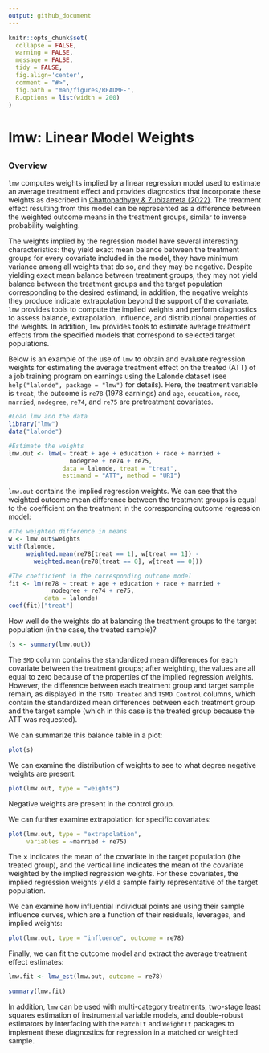 ```yaml
---
output: github_document
---
```


<!-- README.md is generated from README.Rmd. Please edit that file -->

```r
knitr::opts_chunk$set(
  collapse = FALSE,
  warning = FALSE,
  message = FALSE,
  tidy = FALSE,
  fig.align='center',
  comment = "#>",
  fig.path = "man/figures/README-",
  R.options = list(width = 200)
)
```
# lmw: Linear Model Weights 
<!-- <img src="man/figures/logo.png" align="right" width="150"/> -->

<!-- [![CRAN_Status_Badge](https://img.shields.io/cran/v/MatchIt?color=952100)](https://cran.r-project.org/package=lmw) [![CRAN_Downloads_Badge](https://cranlogs.r-pkg.org/badges/MatchIt?color=952100)](https://cran.r-project.org/package=lmw) -->
------
### Overview

`lmw` computes weights implied by a linear regression model used to estimate an average treatment effect and provides diagnostics that incorporate these weights as described in [Chattopadhyay & Zubizarreta (2022)](https://doi.org/10.1093/biomet/asac058). The treatment effect resulting from this model can be represented as a difference between the weighted outcome means in the treatment groups, similar to inverse probability weighting.

The weights implied by the regression model have several interesting characteristics: they yield exact mean balance between the treatment groups for every covariate included in the model, they have minimum variance among all weights that do so, and they may be negative. Despite yielding exact mean balance between treatment groups, they may not yield balance between the treatment groups and the target population corresponding to the desired estimand; in addition, the negative weights they produce indicate extrapolation beyond the support of the covariate. `lmw` provides tools to compute the implied weights and perform diagnostics to assess balance, extrapolation, influence, and distributional properties of the weights. In addition, `lmw` provides tools to estimate average treatment effects from the specified models that correspond to selected target populations.

Below is an example of the use of `lmw` to obtain and evaluate regression weights for estimating the average treatment effect on the treated (ATT) of a job training program on earnings using the Lalonde dataset (see `help("lalonde", package = "lmw")` for details). Here, the treatment variable is `treat`, the outcome is `re78` (1978 earnings) and `age`, `education`, `race`, `married`, `nodegree`, `re74`, and `re75` are pretreatment covariates.

```r
#Load lmw and the data
library("lmw")
data("lalonde")

#Estimate the weights
lmw.out <- lmw(~ treat + age + education + race + married +
                 nodegree + re74 + re75,
               data = lalonde, treat = "treat",
               estimand = "ATT", method = "URI")
```

`lmw.out` contains the implied regression weights. We can see that the weighted outcome mean difference between the treatment groups is equal to the coefficient on the treatment in the corresponding outcome regression model:

```r
#The weighted difference in means
w <- lmw.out$weights
with(lalonde, 
     weighted.mean(re78[treat == 1], w[treat == 1]) - 
       weighted.mean(re78[treat == 0], w[treat == 0]))

#The coefficient in the corresponding outcome model
fit <- lm(re78 ~ treat + age + education + race + married +
            nodegree + re74 + re75,
          data = lalonde)
coef(fit)["treat"]
```

How well do the weights do at balancing the treatment groups to the target population (in the case, the treated sample)?

```r
(s <- summary(lmw.out))
```

The `SMD` column contains the standardized mean differences for each covariate between the treatment groups; after weighting, the values are all equal to zero because of the properties of the implied regression weights. However, the difference between each treatment group and target sample remain, as displayed in the `TSMD Treated` and `TSMD Control` columns, which contain the standardized mean differences between each treatment group and the target sample (which in this case is the treated group because the ATT was requested).

We can summarize this balance table in a plot:

```r
plot(s)
```

We can examine the distribution of weights to see to what degree negative weights are present:

```r
plot(lmw.out, type = "weights")
```

Negative weights are present in the control group.

We can further examine extrapolation for specific covariates:

```r
plot(lmw.out, type = "extrapolation",
     variables = ~married + re75)
```

The $\times$ indicates the mean of the covariate in the target population (the treated group), and the vertical line indicates the mean of the covariate weighted by the implied regression weights. For these covariates, the implied regression weights yield a sample fairly representative of the target population.

We can examine how influential individual points are using their sample influence curves, which are a function of their residuals, leverages, and implied weights:

```r
plot(lmw.out, type = "influence", outcome = re78)
```

Finally, we can fit the outcome model and extract the average treatment effect estimates:

```r
lmw.fit <- lmw_est(lmw.out, outcome = re78)

summary(lmw.fit)
```

In addition, `lmw` can be used with multi-category treatments, two-stage least squares estimation of instrumental variable models, and double-robust estimators by interfacing with the `MatchIt` and `WeightIt` packages to implement these diagnostics for regression in a matched or weighted sample.
